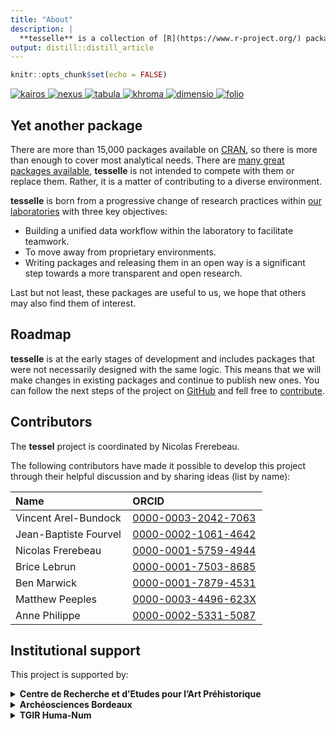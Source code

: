 ```yaml
---
title: "About"
description: |
  **tesselle** is a collection of [R](https://www.r-project.org/) packages for research and teaching in archaeology. These packages focus on quantitative analysis methods developed for archaeology. The **tesselle** [packages](packages.html) are designed to work seamlessly together and to complement general-purpose and other specialized statistical packages.
output: distill::distill_article
---
```


```r
knitr::opts_chunk$set(echo = FALSE)
```

<div class="hex-stickers">
  <a href="https://packages.tesselle.org/kairos/">
    <img class="row1 col1" src="images/kairos.png" alt="kairos">
  </a>
  <a href="https://packages.tesselle.org/nexus/">
    <img class="row1 col3" src="images/nexus.png" alt="nexus">
  </a>
  <a href="https://packages.tesselle.org/tabula/">
    <img class="row2 col2" src="images/tabula.png" alt="tabula">
  </a>
  <a href="https://packages.tesselle.org/khroma/">
    <img class="row2 col4" src="images/khroma.png" alt="khroma">
  </a>
  <a href="https://packages.tesselle.org/dimensio/">
    <img class="row3 col3" src="images/dimensio.png" alt="dimensio">
  </a>
  <a href="https://packages.tesselle.org/folio/">
    <img class="row3 col5" src="images/folio.png" alt="folio">
  </a>
</div>

## Yet another package

There are more than 15,000 packages available on [CRAN](https://cran.r-project.org/), so there is more than enough to cover most analytical needs. There are [many great packages available](https://github.com/benmarwick/ctv-archaeology), **tesselle** is not intended to compete with them or replace them. Rather, it is a matter of contributing to a diverse environment.

**tesselle** is born from a progressive change of research practices within [our laboratories](about.html) with three key objectives:

* Building a unified data workflow within the laboratory to facilitate teamwork.
* To move away from proprietary environments.
* Writing packages and releasing them in an open way is a significant step towards a more transparent and open research.

Last but not least, these packages are useful to us, we hope that others may also find them of interest.

## Roadmap

**tesselle** is at the early stages of development and includes packages that were not necessarily designed with the same logic. This means that we will make changes in existing packages and continue to publish new ones. You can follow the next steps of the project on [GitHub](https://github.com/orgs/tesselle/projects/3) and fell free to [contribute](contributing.html).

## Contributors

The **tessel** project is coordinated by Nicolas Frerebeau.

The following contributors have made it possible to develop this project through their helpful discussion and by sharing ideas (list by name):

| Name | ORCID |
|:-----|:------|
| Vincent Arel-Bundock | [0000-0003-2042-7063](https://orcid.org/0000-0003-2042-7063) |
| Jean-Baptiste Fourvel | [0000-0002-1061-4642](https://orcid.org/0000-0002-1061-4642) |
| Nicolas Frerebeau | [0000-0001-5759-4944](https://orcid.org/0000-0001-5759-4944) |
| Brice Lebrun | [0000-0001-7503-8685](https://orcid.org/0000-0001-7503-8685) |
| Ben Marwick | [0000-0001-7879-4531](https://orcid.org/0000-0001-7879-4531) |
| Matthew Peeples | [0000-0003-4496-623X](https://orcid.org/0000-0003-4496-623X) |
| Anne Philippe | [0000-0002-5331-5087](https://orcid.org/0000-0002-5331-5087) |

## Institutional support

This project is supported by:

<details>
  <summary>
    <strong>Centre de Recherche et d'Etudes pour l'Art Préhistorique</strong>
  </summary>
  MSHS-Toulouse (UAR 3414)<br>
  Maison de la Recherche<br>
  Université de Toulouse Jean Jaurès<br>
  F-31058 Toulouse cedex 9<br>
  [mshs.univ-toulouse.fr](https://mshs.univ-toulouse.fr)
</details>

<details>
  <summary>
    <strong>Archéosciences Bordeaux</strong>
  </summary>
  UMR 6034<br>
  Maison de l'Archéologie<br>
  Université Bordeaux Montaigne<br>
  F-33607 Pessac cedex<br>
  [www.archeosciences-bordeaux.fr](https://www.archeosciences-bordeaux.fr)
</details>

<details>
  <summary>
    <strong>TGIR Huma-Num</strong>
  </summary>
  UMS 3598<br>
  54, boulevard Raspail<br>
  F-75006 Paris<br>
  [www.huma-num.fr](https://www.huma-num.fr)
</details>
